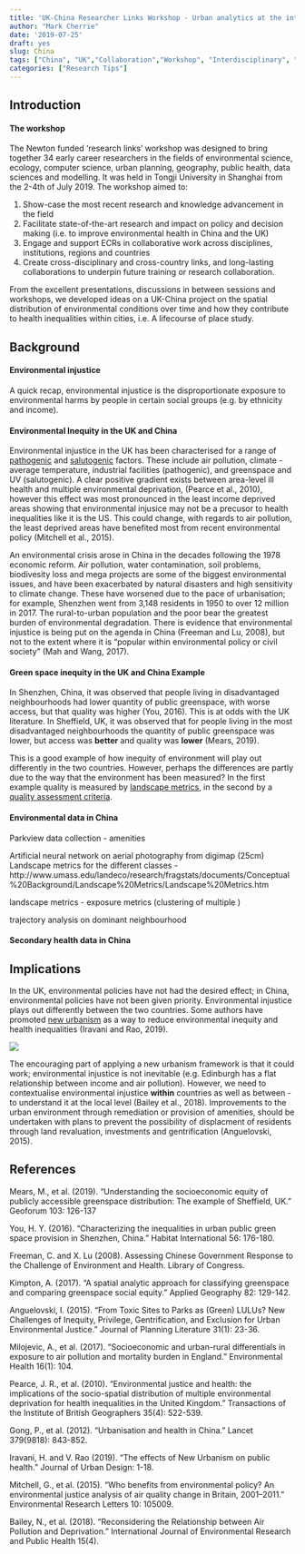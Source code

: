 ```yaml
---
title: 'UK-China Researcher Links Workshop - Urban analytics at the interface between environment, human health and behaviour'
author: "Mark Cherrie"
date: '2019-07-25'
draft: yes
slug: China
tags: ["China", "UK","Collaboration","Workshop", "Interdisciplinary", "ECR", "Newton Fund"]
categories: ["Research Tips"]
---
```


## Introduction

#### The workshop 

The Newton funded 'research links' workshop was designed to bring together 34 early career researchers in the fields of environmental science, ecology, computer science, urban planning, geography, public health, data sciences and modelling. It was held in Tongji University in Shanghai from the 2-4th of July 2019. The workshop aimed to:

1. Show-case the most recent research and knowledge advancement in the field
2. Facilitate state-of-the-art research and impact on policy and decision making (i.e. to improve environmental health in China and the UK)
3. Engage and support ECRs in collaborative work across disciplines, institutions, regions and countries
4. Create cross-disciplinary and cross-country links, and long-lasting collaborations to underpin future training or research collaboration.

From the excellent presentations, discussions in between sessions and workshops, we developed ideas on a UK-China project on the spatial distribution of environmental conditions over time and how they contribute to health inequalities within cities, i.e. A lifecourse of place study. 

## Background 

#### Environmental injustice
A quick recap, environmental injustice is the disproportionate exposure to environmental harms by people in certain social groups (e.g. by ethnicity and income). 

#### Environmental Inequity in the UK and China

Environmental injustice in the UK has been characterised for a range of [pathogenic](https://en.wikipedia.org/wiki/Pathogenesis) and [salutogenic](https://www.ncbi.nlm.nih.gov/books/NBK435854/) factors. These include air pollution, climate - average temperature, industrial facilities (pathogenic), and greenspace and UV (salutogenic). A clear positive gradient exists between area-level ill health and multiple environmental deprivation, (Pearce et al., 2010), however this effect was most pronounced in the least income deprived areas showing that environmental injusice may not be a precusor to health inequalities like it is the US. This could change, with regards to air pollution, the least deprived areas have benefited most from recent environmental policy (Mitchell et al., 2015). 

An environmental crisis arose in China in the decades following the 1978 economic reform. Air pollution, water contamination, soil problems, biodivesity loss and mega projects are some of the biggest environmental issues, and have been exacerbated by natural disasters and high sensitivity to climate change. These have worsened due to the pace of urbanisation; for example, Shenzhen went from 3,148 residents in 1950 to over 12 million in 2017. The rural-to-urban population and the poor bear the greatest burden of environmental degradation. There is evidence that environmental injustice is being put on the agenda in China (Freeman and Lu, 2008), but not to the extent where it is "popular within environmental policy or civil society" (Mah and Wang, 2017).  

#### Green space inequity in the UK and China Example

In Shenzhen, China, it was observed that people living in disadvantaged neighbourhoods had lower quantity of public greenspace, with worse access, but that quality was higher (You, 2016). This is at odds with the UK literature. In Sheffield, UK, it was observed that for people living in the most disadvantaged neighbourhoods the quantity of public greenspace was lower, but access was **better** and quality was **lower** (Mears, 2019). 

This is a good example of how inequity of environment will play out differently in the two countries. However, perhaps the differences are partly due to the way that the environment has been measured? In the first example quality is measured by [landscape metrics](https://r-spatialecology.github.io/landscapemetrics/articles/articles/general-background.html), in the second by a [quality assessment criteria](https://en.wikipedia.org/wiki/Green_Flag_Award). 

#### Environmental data in China

Parkview data collection - amenities

Artificial neural network on aerial photography from digimap (25cm)
Landscape metrics for the different classes - http://www.umass.edu/landeco/research/fragstats/documents/Conceptual%20Background/Landscape%20Metrics/Landscape%20Metrics.htm

landscape metrics - exposure metrics (clustering of multiple )

trajectory analysis on dominant neighbourhood


#### Secondary health data in China


## Implications  

In the UK, environmental policies have not had the desired effect; in China, environmental policies have not been given priority. Environmental injustice plays out differently between the two countries. Some authors have promoted [new urbanism](https://www.cnu.org/resources/what-new-urbanism) as a way to reduce environmental inequity and health inequalities (Iravani and Rao, 2019).

![](img/UKChina/newurbanism.png)

The encouraging part of applying a new urbanism framework is that it could work; environmental injustice is not inevitable (e.g. Edinburgh has a flat relationship between income and air pollution). However, we need to contextualise environmental injustice **within** countries as well as between - to understand it at the local level (Bailey et al., 2018). Improvements to the urban environment through remediation or provision of amenities, should be undertaken with plans to prevent the possibility of displacment of residents through land revaluation, investments and gentrification (Anguelovski, 2015).  

## References

Mears, M., et al. (2019). "Understanding the socioeconomic equity of publicly accessible greenspace distribution: The example of Sheffield, UK." Geoforum 103: 126-137

You, H. Y. (2016). "Characterizing the inequalities in urban public green space provision in Shenzhen, China." Habitat International 56: 176-180.

Freeman, C. and X. Lu (2008). Assessing Chinese Government Response to the Challenge of Environment and Health. Library of Congress.

Kimpton, A. (2017). "A spatial analytic approach for classifying greenspace and comparing greenspace social equity." Applied Geography 82: 129-142.

Anguelovski, I. (2015). "From Toxic Sites to Parks as (Green) LULUs? New Challenges of Inequity, Privilege, Gentrification, and Exclusion for Urban Environmental Justice." Journal of Planning Literature 31(1): 23-36.

Milojevic, A., et al. (2017). "Socioeconomic and urban-rural differentials in exposure to air pollution and mortality burden in England." Environmental Health 16(1): 104.
	
Pearce, J. R., et al. (2010). "Environmental justice and health: the implications of the socio-spatial distribution of multiple environmental deprivation for health inequalities in the United Kingdom." Transactions of the Institute of British Geographers 35(4): 522-539.

Gong, P., et al. (2012). "Urbanisation and health in China." Lancet 379(9818): 843-852.

Iravani, H. and V. Rao (2019). "The effects of New Urbanism on public health." Journal of Urban Design: 1-18.

Mitchell, G., et al. (2015). "Who benefits from environmental policy? An environmental justice analysis of air quality change in Britain, 2001–2011." Environmental Research Letters 10: 105009.
	
Bailey, N., et al. (2018). "Reconsidering the Relationship between Air Pollution and Deprivation." International Journal of Environmental Research and Public Health 15(4).

